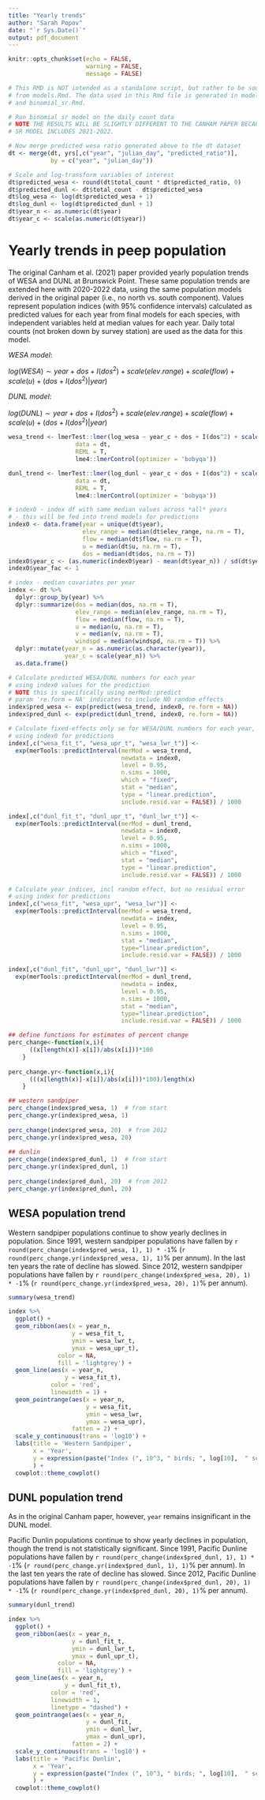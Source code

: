 ```yaml
---
title: "Yearly trends"
author: "Sarah Popov"
date: "`r Sys.Date()`"
output: pdf_document
---
```


```r
knitr::opts_chunk$set(echo = FALSE,
                      warning = FALSE, 
                      message = FALSE)

# This RMD is NOT intended as a standalone script, but rather to be sourced
# from models.Rmd. The data used in this Rmd file is generated in models.Rmd
# and binomial_sr.Rmd.

# Run binomial sr model on the daily count data
# NOTE THE RESULTS WILL BE SLIGHTLY DIFFERENT TO THE CANHAM PAPER BECAUSE THIS 
# SR MODEL INCLUDES 2021-2022.

# Now merge predicted wesa ratio generated above to the dt dataset
dt <- merge(dt, yrs[,c("year", "julian_day", "predicted_ratio")], 
            by = c("year", "julian_day"))

# Scale and log-transform variables of interest
dt$predicted_wesa <- round(dt$total_count * dt$predicted_ratio, 0)
dt$predicted_dunl <- dt$total_count - dt$predicted_wesa
dt$log_wesa <- log(dt$predicted_wesa + 1)
dt$log_dunl <- log(dt$predicted_dunl + 1)
dt$year_n <- as.numeric(dt$year)
dt$year_c <- scale(as.numeric(dt$year))
```

# Yearly trends in peep population

The original Canham et al. (2021) paper provided yearly population trends of WESA and DUNL at Brunswick Point. These same population trends are extended here with 2020-2022 data, using the same population models derived in the original paper (i.e., no north vs. south component). Values represent population indices (with 95% confidence intervals) calculated as predicted values for each year from final models for each species, with independent variables held at median values for each year. Daily total counts (not broken down by survey station) are used as the data for this model.

*WESA model*:

$log(WESA) \sim year + dos + I(dos^2) + scale(elev.range) + scale(flow) + scale(u) + (dos + I(dos^2) | year)$

*DUNL model*:

$log(DUNL) \sim year + dos + I(dos^2) + scale(elev.range) + scale(flow) + scale(u) + (dos + I(dos^2) | year)$

```r
wesa_trend <- lmerTest::lmer(log_wesa ~ year_c + dos + I(dos^2) + scale(elev_range) + scale(flow) + scale(u) + (dos + I(dos^2) | year), 
                   data = dt,
                   REML = T, 
                   lme4::lmerControl(optimizer = 'bobyqa'))

dunl_trend <- lmerTest::lmer(log_dunl ~ year_c + dos + I(dos^2) + scale(elev_range) + scale(flow) + scale(u) + (dos + I(dos^2) | year), 
                   data = dt,
                   REML = T, 
                   lme4::lmerControl(optimizer = 'bobyqa')) 
```


```r
# index0 - index df with same median values across *all* years
# - this will be fed into trend models for predictions
index0 <- data.frame(year = unique(dt$year),
                     elev_range = median(dt$elev_range, na.rm = T),
                     flow = median(dt$flow, na.rm = T),
                     u = median(dt$u, na.rm = T),
                     dos = median(dt$dos, na.rm = T))
index0$year_c <- (as.numeric(index0$year) - mean(dt$year_n)) / sd(dt$year_n) # equivalent to unique(dt$year_c)
index0$year_fac <- 1

# index - median covariates per year
index <- dt %>%
  dplyr::group_by(year) %>%
  dplyr::summarize(dos = median(dos, na.rm = T),
                   elev_range = median(elev_range, na.rm = T),
                   flow = median(flow, na.rm = T),
                   u = median(u, na.rm = T),
                   v = median(v, na.rm = T),
                   windspd = median(windspd, na.rm = T)) %>%
  dplyr::mutate(year_n = as.numeric(as.character(year)),
                year_c = scale(year_n)) %>%
  as.data.frame()

# Calculate predicted WESA/DUNL numbers for each year
# using index0 values for the prediction
# NOTE this is specifically using merMod::predict
# param 're.form = NA' indicates to include NO random effects
index$pred_wesa <- exp(predict(wesa_trend, index0, re.form = NA))
index$pred_dunl <- exp(predict(dunl_trend, index0, re.form = NA))

# Calculate fixed-effects only se for WESA/DUNL numbers for each year, incl residual error
# using index0 for predictions
index[,c("wesa_fit_t", "wesa_upr_t", "wesa_lwr_t")] <- 
  exp(merTools::predictInterval(merMod = wesa_trend,
                                newdata = index0,
                                level = 0.95,
                                n.sims = 1000,
                                which = "fixed",
                                stat = "median",
                                type = "linear.prediction",
                                include.resid.var = FALSE)) / 1000

index[,c("dunl_fit_t", "dunl_upr_t", "dunl_lwr_t")] <- 
  exp(merTools::predictInterval(merMod = dunl_trend,
                                newdata = index0,
                                level = 0.95,
                                n.sims = 1000,
                                which = "fixed",
                                stat = "median",
                                type = "linear.prediction",
                                include.resid.var = FALSE)) / 1000

# Calculate year indices, incl random effect, but no residual error
# using index for predictions
index[,c("wesa_fit", "wesa_upr", "wesa_lwr")] <- 
  exp(merTools::predictInterval(merMod = wesa_trend, 
                                newdata = index,
                                level = 0.95, 
                                n.sims = 1000,
                                stat = "median", 
                                type="linear.prediction",
                                include.resid.var = FALSE)) / 1000

index[,c("dunl_fit", "dunl_upr", "dunl_lwr")] <- 
  exp(merTools::predictInterval(merMod = dunl_trend, 
                                newdata = index,
                                level = 0.95, 
                                n.sims = 1000,
                                stat = "median", 
                                type="linear.prediction",
                                include.resid.var = FALSE)) / 1000
```

```r
## define functions for estimates of percent change  
perc_change<-function(x,i){
      ((x[length(x)]-x[i])/abs(x[i]))*100
    }
    
perc_change.yr<-function(x,i){
      (((x[length(x)]-x[i])/abs(x[i]))*100)/length(x)
    }

## western sandpiper
perc_change(index$pred_wesa, 1)  # from start 	
perc_change.yr(index$pred_wesa, 1)
 
perc_change(index$pred_wesa, 20)  # from 2012 	
perc_change.yr(index$pred_wesa, 20) 
  
## dunlin 
perc_change(index$pred_dunl, 1)  # from start 	
perc_change.yr(index$pred_dunl, 1)
 
perc_change(index$pred_dunl, 20)  # from 2012 	
perc_change.yr(index$pred_dunl, 20) 
```

## WESA population trend

Western sandpiper populations continue to show yearly declines in population. Since 1991, western sandpiper populations have fallen by `r round(perc_change(index$pred_wesa, 1), 1) * -1`% (`r round(perc_change.yr(index$pred_wesa, 1), 1)`% per annum). In the last ten years the rate of decline has slowed. Since 2012, western sandpiper populations have fallen by `r round(perc_change(index$pred_wesa, 20), 1) * -1`% (`r round(perc_change.yr(index$pred_wesa, 20), 1)`% per annum).

```r
summary(wesa_trend)
```

```r
index %>%
  ggplot() +
  geom_ribbon(aes(x = year_n, 
                  y = wesa_fit_t,
                  ymin = wesa_lwr_t,
                  ymax = wesa_upr_t),
              color = NA,
              fill = 'lightgrey') + 
  geom_line(aes(x = year_n,
                y = wesa_fit_t),
            color = 'red',
            linewidth = 1) +
  geom_pointrange(aes(x = year_n, 
                      y = wesa_fit, 
                      ymin = wesa_lwr, 
                      ymax = wesa_upr),
                  fatten = 2) +
  scale_y_continuous(trans = 'log10') +
  labs(title = 'Western Sandpiper', 
       x = 'Year', 
       y = expression(paste("Index (", 10^3, " birds; ", log[10],  " scale)"))
       ) +
  cowplot::theme_cowplot()
```

## DUNL population trend

As in the original Canham paper, however, `year` remains insignificant in the DUNL model.

Pacific Dunlin populations continue to show yearly declines in population, though the trend is not statistically significant. Since 1991, Pacific Dunline populations have fallen by `r round(perc_change(index$pred_dunl, 1), 1) * -1`% (`r round(perc_change.yr(index$pred_dunl, 1), 1)`% per annum). In the last ten years the rate of decline has slowed. Since 2012, Pacific Dunline populations have fallen by `r round(perc_change(index$pred_dunl, 20), 1) * -1`% (`r round(perc_change.yr(index$pred_dunl, 20), 1)`% per annum).

```r
summary(dunl_trend)
```

```r
index %>%
  ggplot() +
  geom_ribbon(aes(x = year_n, 
                  y = dunl_fit_t,
                  ymin = dunl_lwr_t,
                  ymax = dunl_upr_t),
              color = NA,
              fill = 'lightgrey') + 
  geom_line(aes(x = year_n,
                y = dunl_fit_t),
            color = 'red',
            linewidth = 1,
            linetype = "dashed") +
  geom_pointrange(aes(x = year_n, 
                      y = dunl_fit, 
                      ymin = dunl_lwr, 
                      ymax = dunl_upr),
                  fatten = 2) +
  scale_y_continuous(trans = 'log10') +
  labs(title = 'Pacific Dunlin', 
       x = 'Year', 
       y = expression(paste("Index (", 10^3, " birds; ", log[10],  " scale)"))
       ) +
  cowplot::theme_cowplot()
```